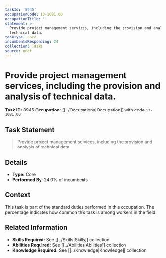 ```yaml
---
taskId: '8945'
occupationCode: 13-1081.00
occupationTitle: ''
statement: >-
  Provide project management services, including the provision and analysis of
  technical data.
taskType: Core
incumbentsResponding: 24
collection: Tasks
source: onet
---
```

# Provide project management services, including the provision and analysis of technical data.

**Task ID:** 8945
**Occupation:** [[../Occupations|Occupation]] with code `13-1081.00`

## Task Statement

> Provide project management services, including the provision and analysis of technical data.

## Details

- **Type:** Core
- **Performed By:** 24.0% of incumbents

## Context

This task is part of the standard duties performed in this occupation. The percentage indicates how common this task is among workers in the field.

## Related Information

- **Skills Required:** See [[../Skills|Skills]] collection
- **Abilities Required:** See [[../Abilities|Abilities]] collection
- **Knowledge Required:** See [[../Knowledge|Knowledge]] collection
